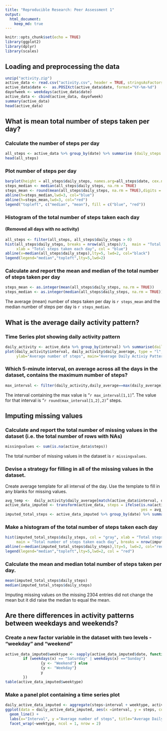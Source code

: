 ```yaml
---
title: "Reproducible Research: Peer Assessment 1"
output: 
  html_document:
    keep_md: true
---
```


```r
knitr::opts_chunk$set(echo = TRUE)
library(ggplot2)
library(dplyr)
library(scales)
```

## Loading and preprocessing the data
```r
unzip("activity.zip")
active_data <- read.csv("activity.csv", header = TRUE, stringsAsFactors=FALSE)
active_data$date <-  as.POSIXct(active_data$date, format="%Y-%m-%d")
dayofweek <- weekdays(active_data$date)
active_data <- cbind(active_data, dayofweek)
summary(active_data)
head(active_data)
```


## What is mean total number of steps taken per day?

### Calculate the number of steps per day
```r
all_steps <- active_data %>% group_by(date) %>% summarise (daily_steps = sum(steps,na.rm=TRUE))
head(all_steps)
```

### Plot number of steps per day
```r
barplot(height = all_steps$daily_steps, names.arg=all_steps$date, cex.names=0.60, las=3, col = "green")
steps_median <- median(all_steps$daily_steps, na.rm = TRUE)
steps_mean <- round(mean(all_steps$daily_steps, na.rm = TRUE),digits = 0)
abline(h=steps_median,lwd=3, col="blue")
abline(h=steps_mean,lwd=3, col="red")
legend("topleft", c("median", "mean"), fill = c("blue", "red"))
```

### Histogram of the total number of steps taken each day
#### (Removed all days with no activity)
```r
all_steps <- filter(all_steps, all_steps$daily_steps > 0)
hist(all_steps$daily_steps, breaks = nrow(all_steps)/3,  main = "Total number of steps taken each day", 
     xlab = "Total steps taken each day", col = "blue")
abline(v=median(all_steps$daily_steps),lty=5, lwd=2, col="black")
legend(legend="median","topleft",lty=5,lwd=2)
```

### Calculate and report the mean and median of the total number of steps taken per day
```r
steps_mean <- as.integer(mean(all_steps$daily_steps, na.rm = TRUE))
steps_median <- as.integer(median(all_steps$daily_steps, na.rm = TRUE))
```
The average (mean) number of steps taken per day is `r steps_mean` and the median number of steps per day is `r steps_median`.  


## What is the average daily activity pattern?
### Time Series plot showing daily activity pattern
```r
daily_activity <- active_data %>% group_by(interval) %>% summarise(daily_average=mean(steps, na.rm = TRUE))
plot(daily_activity$interval, daily_activity$daily_average, type = "l", col="purple", lwd = 2, xlab="Interval",
     ylab="Average number of steps", main="Average Daily Activiy Pattern")
```

### Which 5-minute interval, on average across all the days in the dataset, contains the maximum number of steps?
```r
max_interval <- filter(daily_activity,daily_average==max(daily_average))
```

The interval containing the max value is "`r max_interval[1,1]`".  The value for that interval is "`r round(max_interval[1,2],2)`" steps. 



## Imputing missing values
### Calculate and report the total number of missing values in the dataset (i.e. the total number of rows with NAs)
```r
missingvalues <- sum(is.na(active_data$steps))
```
The total number of missing values in the dataset is `r missingvalues`.

### Devise a strategy for filling in all of the missing values in the dataset.
Create average template for all interval of the day.  Use the template to fill in any blanks for missing values.
```r
avg_temp <-  daily_activity$daily_average[match(active_data$interval, daily_activity$interval)]
active_data_imputed <- transform(active_data, steps = ifelse(is.na(active_data$steps), 
                                                             yes = avg_temp, no = active_data$steps))
imputed_total_steps <- active_data_imputed %>% group_by(date) %>% summarise (daily_steps = sum(steps))
```

### Make a histogram of the total number of steps taken each day
```r
hist(imputed_total_steps$daily_steps, col = "gray", xlab = "Total steps per day", 
     main = "Total number of steps taken each day", breaks = nrow(imputed_total_steps)/3)
abline(v=median(imputed_total_steps$daily_steps),lty=5, lwd=2, col="red")
legend(legend="median","topleft",lty=5,lwd=2, col = "red")
```

### Calculate the mean and median total number of steps taken per day.
```r
mean(imputed_total_steps$daily_steps)
median(imputed_total_steps$daily_steps)
```

Imputing missing values on the  missing 2304 entries did not change the mean but it did raise the median to equal the mean.  

## Are there differences in activity patterns between weekdays and weekends?
### Create a new factor variable in the dataset with two levels - "weekday" and "weekend"
```r
active_data_imputed$weektype <- sapply(active_data_imputed$date, function(x) {
        if (weekdays(x) == "Saturday" | weekdays(x) =="Sunday") 
                {y <- "Weekend"} else 
                {y <- "Weekday"}
                y
        })
table(active_data_imputed$weektype)
```

### Make a panel plot containing a time series plot
```r
daily_active_data_imputed <- aggregate(steps~interval + weektype, active_data_imputed, mean)
ggplot(data = daily_active_data_imputed, aes(x =interval, y = steps, col= weektype))  + 
  geom_line() + 
  labs(x="Interval", y ="Average number of steps", title="Average Daily Activiy Patterns") +
  facet_wrap(~weektype, ncol = 1, nrow = 2)
```
